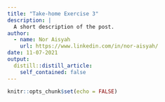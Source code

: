 ```yaml
---
title: "Take-home Exercise 3"
description: |
  A short description of the post.
author:
  - name: Nor Aisyah
    url: https://www.linkedin.com/in/nor-aisyah/
date: 11-07-2021
output:
  distill::distill_article:
    self_contained: false
---
```



```r
knitr::opts_chunk$set(echo = FALSE)
```



